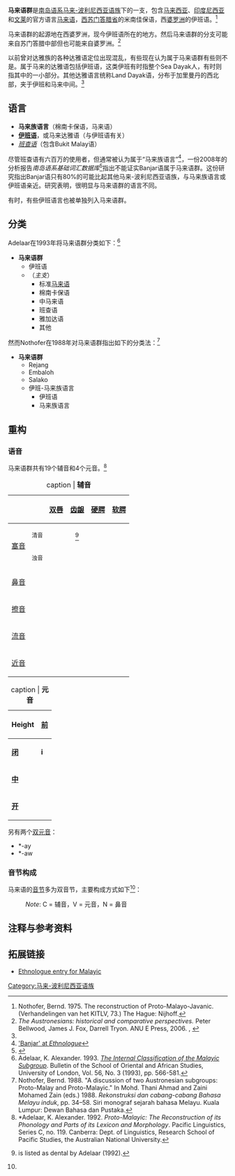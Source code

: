 {{Infobox language family
| name        = 马来语群
| region      = [[东南亚|东南亚]]
| familycolor = Austronesian
| fam2        = [[马来-波利尼西亚语族|马来-波利尼西亚语族]]
| fam3        = [[西部马来-波利尼西亚语|西部马来-波利尼西亚语]]（地理劃分）
| fam4        = [[马来－波利尼西亚语族#馬來-松巴哇語群_(Adelaar_2005)|馬來-松巴哇語群]]或[[大北婆羅洲語群|大北婆羅洲語群]]
| child1      = 马来语支
| child2      = 伊班语支
| child3      = [[阿齐语-占语支|阿齐语-占语支]]
| map         = Malayic languages.svg
| mapsize     = 300px
| mapcaption  = '''马来语群''' <br>伊班语群（橙色）主要分布在[[加里曼丹|加里曼丹]]岛西边，横跨[[砂拉越|砂拉越]]。次马来语群（暗红色）则分布于[[苏门答腊|苏门答腊]]至[[西马|西马]]，加里曼丹岛也有分布。加里曼丹岛西北部红色和橙色之间的地区主要使用[[达雅族|达雅族]]的语言。
}}
'''马来语群'''是[[南岛语系|南岛语系]][[马来-波利尼西亚语族|马来-波利尼西亚语族]]下的一支，包含[[马来西亚|马来西亚]]、[[印度尼西亚|印度尼西亚]]和[[文莱|文莱]]的官方语言[[马来语|马来语]]，[[西苏门答腊省|西苏门答腊省]]的米南佳保语，西[[婆罗洲|婆罗洲]]的伊班语。<ref name="Nothofer">Nothofer, Bernd. 1975. The reconstruction of Proto-Malayo-Javanic. (Verhandelingen van het KITLV, 73.) The Hague: Nijhoff.</ref>

马来语群的起源地在西婆罗洲，现今伊班语所在的地方。然后马来语群的分支可能来自苏门答腊中部但也可能来自婆罗洲。<ref>''The Austronesians: historical and comparative perspectives.'' Peter Bellwood, James J. Fox, Darrell Tryon. ANU E Press, 2006. {{ISBN|1920942858}}, {{ISBN|9781920942854}}</ref>

以前曾对达雅族的各种达雅语定位出现混乱，有些现在认为属于马来语群有些则不是。属于马来的达雅语包括伊班语，这类伊班有时指整个Sea Dayak人，有时则指其中的一小部分。其他达雅语言统称Land Dayak语，分布于加里曼丹的西北部，夹于伊班和马来中间。<ref name="Nothofer"/>

==语言==
*'''马来族语言'''（棉南卡保语，马来语）
*'''[[伊班语|伊班语]]'''，或马来达雅语（与伊班语有关）
*''[[班查语|班查语]]''（包含Bukit Malay语）

尽管班查语有六百万的使用者，但通常被认为属于“马来族语言”<ref>[http://www.ethnologue.com/show_language.asp?code=bjn 'Banjar' at ''Ethnologue'']</ref>，一份2008年的分析报告''南岛语系基础词汇数据库''<ref>{{Cite web |url=http://language.psy.auckland.ac.nz/austronesian/research.php |title=''Austronesian Basic Vocabulary Database'' |access-date=2012-02-25 |archive-url=https://web.archive.org/web/20110928153321/http://language.psy.auckland.ac.nz/austronesian/research.php |archive-date=2011-09-28 |dead-url=yes }}</ref>指出不能证实Banjar语属于马来语群。这份研究指出Banjar语只有80%的可能比起其他马来-波利尼西亚语族，与马来族语言或伊班语亲近。研究表明，很明显与马来语群的语言不同。

有时，有些伊班语言也被单独列入马来语群。

==分类==
Adelaar在1993年将马来语群分类如下：<ref name="Adelaar">Adelaar, K. Alexander. 1993. ''[http://www.jstor.org/stable/620695 The Internal Classification of the Malayic Subgroup]''. Bulletin of the School of Oriental and African Studies, University of London, Vol. 56, No. 3 (1993), pp. 566-581.</ref>

*'''马来语群'''
**伊班语
**（''主支''）
***标准[[马来语|马来语]]
***棉南卡保语
***中马来语
***班查语
***雅加达语
***其他

然而Nothofer在1988年对马来语群指出如下的分类法：<ref>Nothofer, Bernd. 1988. "A discussion of two Austronesian subgroups: Proto-Malay and Proto-Malayic." In Mohd. Thani Ahmad and Zaini Mohamed Zain (eds.) 1988. ''Rekonstruksi dan cabang-cabang Bahasa Melayu induk'', pp. 34–58. Siri monograf sejarah bahasa Melayu. Kuala Lumpur: Dewan Bahasa dan Pustaka.</ref>

*'''马来语群'''
**Rejang
**Embaloh
**Salako
**伊班-马来族语言
***伊班语
***马来族语言

==重构==
===语音===
马来语群共有19个辅音和4个元音。<ref name="Adelaar1992">*Adelaar, K. Alexander. 1992. ''Proto-Malayic: The Reconstruction of its Phonology and Parts of its Lexicon and Morphology''. Pacific Linguistics, Series C, no. 119. Canberra: Dept. of Linguistics, Research School of Pacific Studies, the Australian National University.</ref>

{|class="wikitable"
|+caption | '''辅音'''
|-
!colspan=2|
![[双唇音|双唇]]
![[齿龈音|齿龈]]
![[硬腭音|硬腭]]
![[软腭音|软腭]]
![[声门音|声门]]
|-
!rowspan=2 | [[塞音|塞音]]
! style="text-align: left; font-size: 80%;" |清音
|align="center"|{{IPA|p}}
|align="center"|{{IPA|t}}<ref>{{IPA|/t/}} is listed as dental by Adelaar (1992).</ref>
|align="center"|{{IPA|c}}
|align="center"|{{IPA|k}}
|align="center"|{{IPA|ʔ}}
|-
! style="text-align: left; font-size: 80%;" |浊音
|align="center"|{{IPA|b}}
|align="center"|{{IPA|d}}
|align="center"|{{IPA|ɟ}}
|align="center"|{{IPA|ɡ}}
|
|-
! colspan=2 | [[鼻音_(辅音)|鼻音]]
|align="center"|{{IPA|m}}
|align="center"|{{IPA|n}}
|align="center"|{{IPA|ɲ}}
|align="center"|{{IPA|ŋ}}
|
|-
! colspan=2 | [[擦音|擦音]]
|
|align="center"|{{IPA|s}}
|
|
|align="center"|{{IPA|h}}
|-
! colspan=2 | [[流音|流音]]
|
|align="center"|{{IPA|l}}
|
|align="center"|{{IPA|ʀ}}
|
|-
! colspan=2 | [[近音|近音]]
|align="center"|{{IPA|w}}
|
|align="center"|{{IPA|y}}
|
|
|}

{| class="wikitable" style="margin:auto:" align="center" style="text-align:center" width="30%" 
|+caption | '''元音'''
! colspan="2" | Height
! colspan="2" | [[前元音|前]]
! colspan="2" | [[央元音|央]]
! colspan="2" | [[后元音|后]]
|- align="center"
| colspan="2" |'''[[闭元音|闭]]'''
| colspan="2" |'''i''' {{IPA|/i/}}
| colspan="2" |
| colspan="2" |'''u''' {{IPA|/u/}}
|- align="center"
| colspan="2" |'''[[中元音|中]]'''
| colspan="2" |
| colspan="2" |'''ə''' {{IPA|/ə/}}
| colspan="2" |
|- align="center"
| colspan="2" |'''[[开元音|开]]'''
| colspan="2" |
| colspan="2" |'''a''' {{IPA|/a/}}
| colspan="2" |
|}

另有两个[[双元音|双元音]]：
* *-ay
* *-aw

===音节构成===
马来语的[[音节|音节]]多为双音节，主要构成方式如下<ref name="Adelaar1992"/>：

{{quote|* [C V (N)] [C V (N)] [C V (N)] C V C }}

:''Note'': C = 辅音，V = 元音，N = 鼻音

==注释与参考资料==
{{Reflist|2}}

==拓展链接==
*[http://www.ethnologue.com/show_family.asp?subid=90286 Ethnologue entry for Malayic]


[[Category:马来-波利尼西亚语族|Category:马来-波利尼西亚语族]]